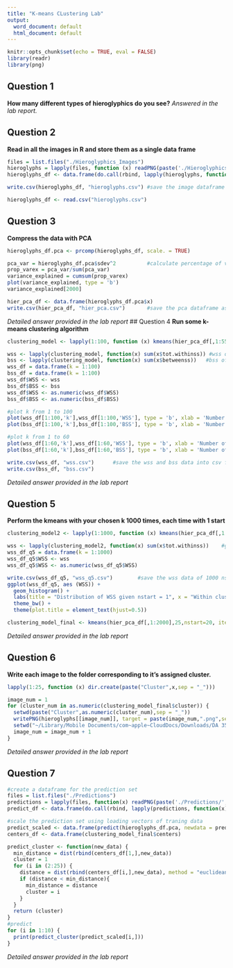 ```yaml
---
title: "K-means CLustering Lab"
output:
  word_document: default
  html_document: default
---
```


```r
knitr::opts_chunk$set(echo = TRUE, eval = FALSE)
library(readr)
library(png)
```

## Question 1 
**How many different types of hieroglyphics do you see?**
*Answered in the lab report.*

## Question 2
**Read in all the images in R and store them as a single data frame**
```r
files = list.files("./Hieroglyphics_Images")
hieroglyphs = lapply(files, function (x) readPNG(paste('./Hieroglyphics_Images/',x,sep = "")))
hieroglyphs_df <- data.frame(do.call(rbind, lapply(hieroglyphs, function(x) t(matrix(x)))))

write.csv(hieroglyphs_df, "hieroglyphs.csv") #save the image dataframe as a csv file
```

```r
hieroglyphs_df <- read.csv("hieroglyphs.csv") 
```

## Question 3
**Compress the data with PCA**
```r
hieroglyphs_df.pca <- prcomp(hieroglyphs_df, scale. = TRUE)

pca_var = hieroglyphs_df.pca$sdev^2          #calculate percentage of variance explained
prop_varex = pca_var/sum(pca_var)
variance_explained = cumsum(prop_varex)
plot(variance_explained, type = 'b')
variance_explained[2000]

hier_pca_df <- data.frame(hieroglyphs_df.pca$x)
write.csv(hier_pca_df, "hier_pca.csv")       #save the pca dataframe as a csv file
```
*Detailed answer provided in the lab report*
## Question 4
**Run some k-means clustering algorithm**
```r
clustering_model <- lapply(1:100, function (x) kmeans(hier_pca_df[,1:557],x,nstart=10, iter.max = 20))

wss <- lapply(clustering_model, function(x) sum(x$tot.withinss)) #wss of all 100 different values of k
bss <- lapply(clustering_model, function(x) sum(x$betweenss))   #bss of all 100 different values of k
wss_df = data.frame(k = 1:100)
bss_df = data.frame(k = 1:100)
wss_df$WSS <- wss
bss_df$BSS <- bss
wss_df$WSS <- as.numeric(wss_df$WSS)
bss_df$BSS <- as.numeric(bss_df$BSS)

#plot k from 1 to 100
plot(wss_df[1:100,'k'],wss_df[1:100,'WSS'], type = 'b', xlab = 'Number of Clusters', ylab = 'Within groups sum of squares')
plot(bss_df[1:100,'k'],bss_df[1:100,'BSS'], type = 'b', xlab = 'Number of Clusters', ylab = 'Between-cluster sum of squares')

#plot k from 1 to 60
plot(wss_df[1:60,'k'],wss_df[1:60,'WSS'], type = 'b', xlab = 'Number of Clusters', ylab = 'Within groups sum of squares')
plot(bss_df[1:60,'k'],bss_df[1:60,'BSS'], type = 'b', xlab = 'Number of Clusters', ylab = 'Between-cluster sum of squares')

write.csv(wss_df, "wss.csv")      #save the wss and bss data into csv file for future use if needed
write.csv(bss_df, "bss.csv")
```
*Detailed answer provided in the lab report*

## Question 5
**Perform the kmeans with your chosen k 1000 times, each time with 1 start**
```r
clustering_model2 <- lapply(1:1000, function (x) kmeans(hier_pca_df[,1:557],25,nstart=1, iter.max = 20))

wss <- lapply(clustering_model2, function(x) sum(x$tot.withinss))    #get the wss data of 1000 different random starts
wss_df_q5 = data.frame(k = 1:1000)
wss_df_q5$WSS <- wss
wss_df_q5$WSS <- as.numeric(wss_df_q5$WSS)

write.csv(wss_df_q5, "wss_q5.csv")        #save the wss data of 1000 nstarts as a csv file
ggplot(wss_df_q5, aes (WSS)) +
  geom_histogram() +
  labs(title = "Distribution of WSS given nstart = 1", x = "Within cluster sum of squares") +
  theme_bw() +
  theme(plot.title = element_text(hjust=0.5))
```
```r
clustering_model_final <- kmeans(hier_pca_df[,1:2000],25,nstart=20, iter.max = 20)
```
*Detailed answer provided in the lab report*

## Question 6
**Write each image to the folder corresponding to it's assigned cluster.**
```r
lapply(1:25, function (x) dir.create(paste("Cluster",x,sep = "_")))

image_num = 1
for (cluster_num in as.numeric(clustering_model_final$cluster)) {
  setwd(paste("Cluster",as.numeric(cluster_num),sep = "_"))
  writePNG(hieroglyphs[[image_num]], target = paste(image_num,".png",sep = ""))
  setwd("~/Library/Mobile Documents/com~apple~CloudDocs/Downloads/DA 350/clustering")
  image_num = image_num + 1
}
```
*Detailed answer provided in the lab report*

## Question 7
```r
#create a dataframe for the prediction set
files = list.files("./Predictions")
predictions = lapply(files, function(x) readPNG(paste('./Predictions/',x,sep = "")))
predict_df <- data.frame(do.call(rbind, lapply(predictions, function(x) t(matrix(x)))))

#scale the prediction set using loading vectors of traning data
predict_scaled <- data.frame(predict(hieroglyphs_df.pca, newdata = predict_df))
centers_df <- data.frame(clustering_model_final$centers)

predict_cluster <- function(new_data) {
  min_distance = dist(rbind(centers_df[1,],new_data))
  cluster = 1
  for (i in (2:25)) {
    distance = dist(rbind(centers_df[i,],new_data), method = "euclidean")
    if (distance < min_distance){
      min_distance = distance
      cluster = i
    }
  }
  return (cluster)
}
#predict
for (i in 1:10) {
  print(predict_cluster(predict_scaled[i,]))
}
```
*Detailed answer provided in the lab report*

